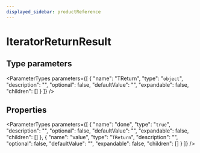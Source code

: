 ```yaml
---
displayed_sidebar: productReference
---
```



# IteratorReturnResult

## Type parameters

<ParameterTypes parameters={[
  {
    "name": "TReturn",
    "type": "`object`",
    "description": "",
    "optional": false,
    "defaultValue": "",
    "expandable": false,
    "children": []
  }
]} />

## Properties

<ParameterTypes parameters={[
  {
    "name": "done",
    "type": "``true``",
    "description": "",
    "optional": false,
    "defaultValue": "",
    "expandable": false,
    "children": []
  },
  {
    "name": "value",
    "type": "`TReturn`",
    "description": "",
    "optional": false,
    "defaultValue": "",
    "expandable": false,
    "children": []
  }
]} />

